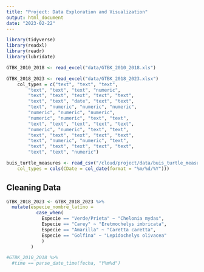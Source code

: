 ```yaml
---
title: "Project: Data Exploration and Visualization"
output: html_document
date: "2023-02-22"
---
```


```r
library(tidyverse)
library(readxl)
library(readr)
library(lubridate)
```

```r
GTBK_2010_2018 <- read_excel("data/GTBK_2010_2018.xls")

GTBK_2018_2023 <- read_excel("data/GTBK_2018_2023.xlsx") 
    col_types = c("text", "text", "text", 
        "text", "text", "text", "numeric", 
        "text", "text", "text", "text", "text", 
        "text", "text", "date", "text", "text", 
        "text", "numeric", "numeric", "numeric", 
        "numeric", "numeric", "numeric", 
        "numeric", "numeric", "text", "text", 
        "text", "text", "text", "text", "text", 
        "numeric", "numeric", "text", "text", 
        "text", "text", "text", "text", "text", 
        "text", "numeric", "numeric", "text", 
        "text", "text", "text", "text", "text", 
        "text", "text", "numeric")

buis_turtle_measures <- read_csv("/cloud/project/data/buis_turtle_measures.csv", 
    col_types = cols(CDate = col_date(format = "%m/%d/%Y")))

```

## Cleaning Data
```r
GTBK_2018_2023 <- GTBK_2018_2023 %>%
  mutate(especie_nombre_latino = 
           case_when(
             Especie == "Verde/Prieta" ~ "Chelonia mydas",
             Especie == "Carey" ~ "Eretmochelys imbricata", 
             Especie == "Amarilla" ~ "Caretta caretta", 
             Especie == "Golfina" ~ "Lepidochelys olivacea"
             )
         )
```


```r
#GTBK_2010_2018 %>%
  #time == parse_date_time(fecha, "Y%m%d")

```

